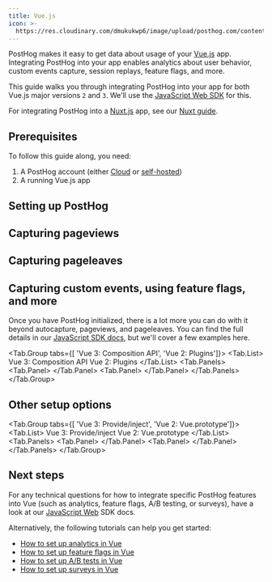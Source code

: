 ```yaml
---
title: Vue.js
icon: >-
  https://res.cloudinary.com/dmukukwp6/image/upload/posthog.com/contents/images/docs/integrate/frameworks/vue.svg
---
```


PostHog makes it easy to get data about usage of your [Vue.js](https://vuejs.org/) app. Integrating PostHog into your app enables analytics about user behavior, custom events capture, session replays, feature flags, and more.

This guide walks you through integrating PostHog into your app for both Vue.js major versions `2` and `3`. We'll use the [JavaScript Web SDK](/docs/libraries/js) for this. 

For integrating PostHog into a [Nuxt.js](https://nuxt.com/) app, see our [Nuxt guide](/docs/libraries/nuxt-js).

## Prerequisites

To follow this guide along, you need:

1. A PostHog account (either [Cloud](/docs/getting-started/cloud) or [self-hosted](/docs/self-host))
2. A running Vue.js app

## Setting up PostHog


<VueSetup />

## Capturing pageviews


<VuePageviews />

## Capturing pageleaves


<VuePageleaves />

## Capturing custom events, using feature flags, and more

Once you have PostHog initialized, there is a lot more you can do with it beyond autocapture, pageviews, and pageleaves. You can find the full details in our [JavaScript SDK docs](/docs/libraries/js/features), but we'll cover a few examples here.


<Tab.Group tabs={[
    'Vue 3: Composition API', 
    'Vue 2: Plugins']}>
    <Tab.List>
        <Tab>Vue 3: Composition API</Tab>
        <Tab>Vue 2: Plugins</Tab>
    </Tab.List>
    <Tab.Panels>
        <Tab.Panel>
            <CompositionEvents />
        </Tab.Panel>
        <Tab.Panel>
            <PluginEvents />
        </Tab.Panel>
    </Tab.Panels>
</Tab.Group>

## Other setup options


<Tab.Group tabs={[
    'Vue 3: Provide/inject', 
    'Vue 2: Vue.prototype']}>
    <Tab.List>
        <Tab>Vue 3: Provide/inject</Tab>
        <Tab>Vue 2: Vue.prototype</Tab>
    </Tab.List>
    <Tab.Panels>
        <Tab.Panel>
            <ProvideInjectInstall />
        </Tab.Panel>
        <Tab.Panel>
            <PrototypeInstall />
        </Tab.Panel>
    </Tab.Panels>
</Tab.Group>

## Next steps

For any technical questions for how to integrate specific PostHog features into Vue (such as analytics, feature flags, A/B testing, or surveys), have a look at our [JavaScript Web](/docs/libraries/js/features) SDK docs.

Alternatively, the following tutorials can help you get started:

- [How to set up analytics in Vue](/tutorials/vue-analytics)
- [How to set up feature flags in Vue](/tutorials/vue-feature-flags)
- [How to set up A/B tests in Vue](/tutorials/vue-ab-tests)
- [How to set up surveys in Vue](/tutorials/vue-surveys)
